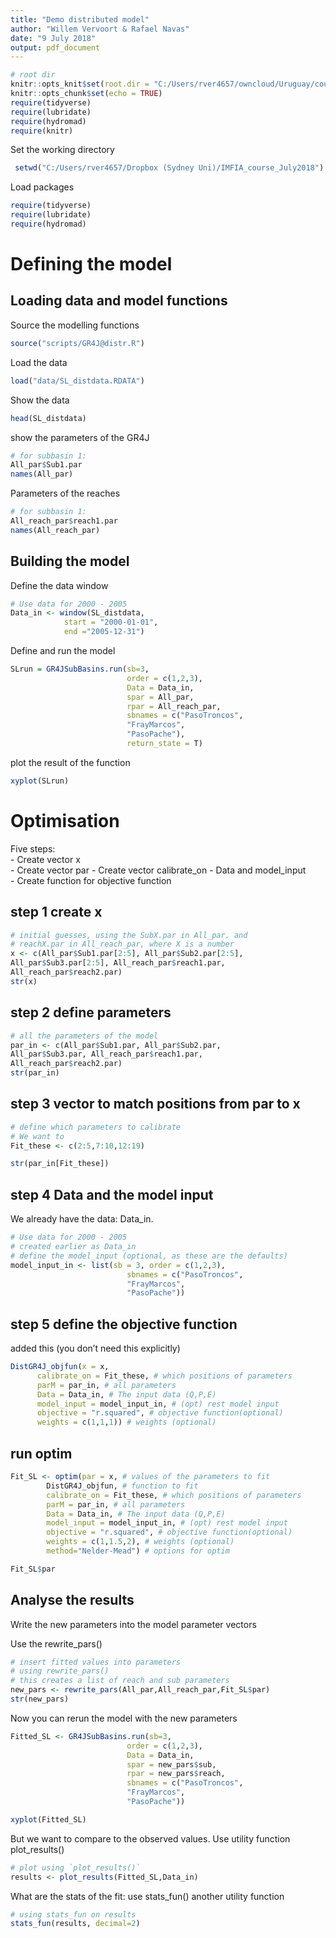 ```yaml
---
title: "Demo distributed model"
author: "Willem Vervoort & Rafael Navas"
date: "9 July 2018"
output: pdf_document
---
```

```r
# root dir
knitr::opts_knit$set(root.dir = "C:/Users/rver4657/owncloud/Uruguay/coursematerial")
knitr::opts_chunk$set(echo = TRUE)
require(tidyverse)
require(lubridate)
require(hydromad)
require(knitr)
```

Set the working directory
```r
 setwd("C:/Users/rver4657/Dropbox (Sydney Uni)/IMFIA_course_July2018")
```

Load packages

```r
require(tidyverse)
require(lubridate)
require(hydromad)
```
# Defining the model

## Loading data and model functions

Source the modelling functions

```r
source("scripts/GR4J@distr.R")
```

Load the data
```r
load("data/SL_distdata.RDATA")
```

Show the data
```r
head(SL_distdata)
```

show the parameters of the GR4J

```r
# for subbasin 1:
All_par$Sub1.par
names(All_par)
```
Parameters of the reaches

```r
# for subbasin 1:
All_reach_par$reach1.par
names(All_reach_par)
```

## Building the model

Define the data window
```r
# Use data for 2000 - 2005
Data_in <- window(SL_distdata,
            start = "2000-01-01",
            end ="2005-12-31")
```

Define and run the model

```r
SLrun = GR4JSubBasins.run(sb=3,
                          order = c(1,2,3),
                          Data = Data_in,
                          spar = All_par,
                          rpar = All_reach_par,
                          sbnames = c("PasoTroncos",
                          "FrayMarcos",
                          "PasoPache"),
                          return_state = T)
```

plot the result of the function

```r
xyplot(SLrun)
```

# Optimisation

Five steps:  
- Create vector x  
- Create vector par
- Create vector calibrate_on
- Data and model_input  
- Create function for objective function

## step 1 create x

```r
# initial guesses, using the SubX.par in All_par. and
# reachX.par in All_reach_par, where X is a number
x <- c(All_par$Sub1.par[2:5], All_par$Sub2.par[2:5],
All_par$Sub3.par[2:5], All_reach_par$reach1.par,
All_reach_par$reach2.par)
str(x)
```

## step 2 define parameters

```r
# all the parameters of the model
par_in <- c(All_par$Sub1.par, All_par$Sub2.par,
All_par$Sub3.par, All_reach_par$reach1.par,
All_reach_par$reach2.par)
str(par_in)
```

## step 3 vector to match positions from par to x

```r
# define which parameters to calibrate
# We want to
Fit_these <- c(2:5,7:10,12:19)

str(par_in[Fit_these])
```

## step 4 Data and the model input  
We already have the data: Data_in.

```r
# Use data for 2000 - 2005
# created earlier as Data_in
# define the model_input (optional, as these are the defaults)
model_input_in <- list(sb = 3, order = c(1,2,3),
                          sbnames = c("PasoTroncos",
                          "FrayMarcos",
                          "PasoPache"))
```

## step 5 define the objective function

added this (you don't need this explicitly)

```r
DistGR4J_objfun(x = x, 
      calibrate_on = Fit_these, # which positions of parameters
      parM = par_in, # all parameters
      Data = Data_in, # The input data (Q,P,E)
      model_input = model_input_in, # (opt) rest model input
      objective = "r.squared", # objective function(optional)
      weights = c(1,1,1)) # weights (optional)

```

## run optim

```r
Fit_SL <- optim(par = x, # values of the parameters to fit
        DistGR4J_objfun, # function to fit
        calibrate_on = Fit_these, # which positions of parameters
        parM = par_in, # all parameters
        Data = Data_in, # The input data (Q,P,E)
        model_input = model_input_in, # (opt) rest model input
        objective = "r.squared", # objective function(optional)
        weights = c(1,1.5,2), # weights (optional)
        method="Nelder-Mead") # options for optim

Fit_SL$par
```

## Analyse the results

Write the new parameters into the model parameter vectors

Use the rewrite_pars()

```r
# insert fitted values into parameters
# using rewrite_pars()
# this creates a list of reach and sub parameters
new_pars <- rewrite_pars(All_par,All_reach_par,Fit_SL$par)
str(new_pars)
```

Now you can rerun the model with the new parameters

```r
Fitted_SL <- GR4JSubBasins.run(sb=3,
                          order = c(1,2,3),
                          Data = Data_in,
                          spar = new_pars$sub,
                          rpar = new_pars$reach,
                          sbnames = c("PasoTroncos",
                          "FrayMarcos",
                          "PasoPache"))

xyplot(Fitted_SL)
```

But we want to compare to the observed values. Use utility function plot_results()

```r
# plot using `plot_results()`
results <- plot_results(Fitted_SL,Data_in)
```

What are the stats of the fit:
use stats_fun() another utility function

```r
# using stats_fun on results
stats_fun(results, decimal=2)
```








